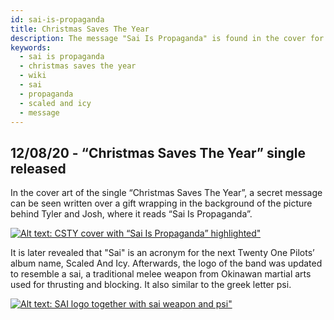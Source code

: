 ```yaml
---
id: sai-is-propaganda
title: Christmas Saves The Year
description: The message "Sai Is Propaganda" is found in the cover for Christmas Saves The Year, teasing the next era.
keywords:
  - sai is propaganda
  - christmas saves the year
  - wiki
  - sai
  - propaganda
  - scaled and icy
  - message
---
```


## 12/08/20 - “Christmas Saves The Year” single released

In the cover art of the single “Christmas Saves The Year”, a secret message can be seen written over a gift wrapping in the background of the picture behind Tyler and Josh, where it reads “Sai Is Propaganda”.

[![Alt text: CSTY cover with “Sai Is Propaganda” highlighted"](./assets/saipropaganda.png)](./assets/saipropaganda.png)



It is later revealed that "Sai" is an acronym for the next Twenty One Pilots’ album name, Scaled And Icy. Afterwards, the logo of the band was updated to resemble a sai, a traditional melee weapon from Okinawan martial arts used for thrusting and blocking. It also similar to the greek letter psi. 

[![Alt text: SAI logo together with sai weapon and psi"](./assets/sailogos.png)](./assets/sailogos.png)

